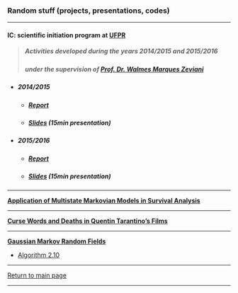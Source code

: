### Random stuff (projects, presentations, codes)

***

<h4>IC: scientific initiation program at [UFPR](https://goo.gl/DtVAbi)</h4>

> <h5>Activities developed during the years 2014/2015 and 2015/2016</h5>
> <h5>under the supervision of [Prof. Dr. Walmes Marques Zeviani](https://github.com/walmes)</h5>

* <h5>2014/2015</h5>

    + <h5>[Report](http://mynameislaure.github.io/stuff/ic/final_report_14.15.pdf)</h5>

    + <h5>[Slides](http://mynameislaure.github.io/stuff/ic/slides_14.15.pdf) (15min presentation)</h5>

* <h5>2015/2016</h5>

    + <h5>[Report](http://mynameislaure.github.io/stuff/ic/final_report_15.16.pdf)</h5>

    + <h5>[Slides](http://mynameislaure.github.io/stuff/ic/final_report_15.16.pdf) (15min presentation)</h5>

***

[**Application of Multistate Markovian Models in Survival Analysis**](http://mynameislaure.github.io/multistate_markovian_models/master.pdf)

***

[**Curse Words and Deaths in Quentin Tarantino's Films**](http://mynameislaure.github.io/tarantino/)

***

[**Gaussian Markov Random Fields**](http://github.com/mynameislaure/GMRF/)

* [Algorithm 2.10](http://mynameislaure.github.io/GMRF/helpmepls.html)

***

[Return to main page](http://mynameislaure.github.io)

***